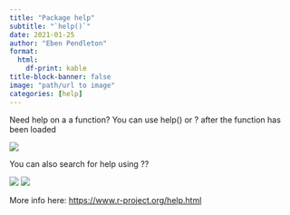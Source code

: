 ```yaml
---
title: "Package help"
subtitle: "`help()`"
date: 2021-01-25
author: "Eben Pendleton"
format:
  html:
    df-print: kable
title-block-banner: false
image: "path/url to image"
categories: [help]
---
```


Need help on a a function? You can use help() or ? after the function has been loaded

![](images/help1.png)

You can also search for help using ??

![](images/help2.png) ![](images/help3.png)

More info here: <https://www.r-project.org/help.html>
